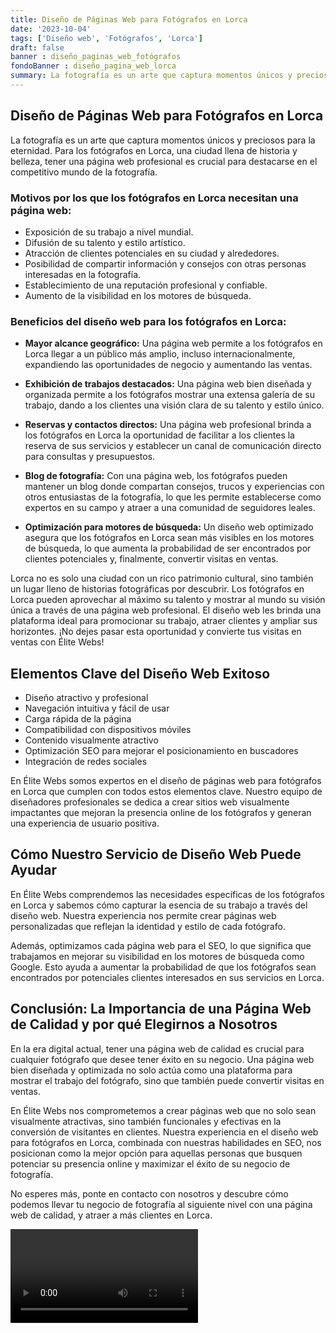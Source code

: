 ```yaml
---
title: Diseño de Páginas Web para Fotógrafos en Lorca
date: '2023-10-04'
tags: ['Diseño web', 'Fotógrafos', 'Lorca']
draft: false
banner : diseño_paginas_web_fotógrafos
fondoBanner : diseño_pagina_web_lorca
summary: La fotografía es un arte que captura momentos únicos y preciosos para la eternidad. Para los fotógrafos en Lorca, una ciudad llena de historia y belleza, tener una página web profesional es crucial para destacarse en el competitivo mundo de la fotografía.
---
```


## Diseño de Páginas Web para Fotógrafos en Lorca

La fotografía es un arte que captura momentos únicos y preciosos para la eternidad. Para los fotógrafos en Lorca, una ciudad llena de historia y belleza, tener una página web profesional es crucial para destacarse en el competitivo mundo de la fotografía.

### Motivos por los que los fotógrafos en Lorca necesitan una página web:

- Exposición de su trabajo a nivel mundial.
- Difusión de su talento y estilo artístico.
- Atracción de clientes potenciales en su ciudad y alrededores.
- Posibilidad de compartir información y consejos con otras personas interesadas en la fotografía.
- Establecimiento de una reputación profesional y confiable.
- Aumento de la visibilidad en los motores de búsqueda.

### Beneficios del diseño web para los fotógrafos en Lorca:

- **Mayor alcance geográfico:** Una página web permite a los fotógrafos en Lorca llegar a un público más amplio, incluso internacionalmente, expandiendo las oportunidades de negocio y aumentando las ventas.

- **Exhibición de trabajos destacados:** Una página web bien diseñada y organizada permite a los fotógrafos mostrar una extensa galería de su trabajo, dando a los clientes una visión clara de su talento y estilo único.

- **Reservas y contactos directos:** Una página web profesional brinda a los fotógrafos en Lorca la oportunidad de facilitar a los clientes la reserva de sus servicios y establecer un canal de comunicación directo para consultas y presupuestos.

- **Blog de fotografía:** Con una página web, los fotógrafos pueden mantener un blog donde compartan consejos, trucos y experiencias con otros entusiastas de la fotografía, lo que les permite establecerse como expertos en su campo y atraer a una comunidad de seguidores leales.

- **Optimización para motores de búsqueda:** Un diseño web optimizado asegura que los fotógrafos en Lorca sean más visibles en los motores de búsqueda, lo que aumenta la probabilidad de ser encontrados por clientes potenciales y, finalmente, convertir visitas en ventas.

Lorca no es solo una ciudad con un rico patrimonio cultural, sino también un lugar lleno de historias fotográficas por descubrir. Los fotógrafos en Lorca pueden aprovechar al máximo su talento y mostrar al mundo su visión única a través de una página web profesional. El diseño web les brinda una plataforma ideal para promocionar su trabajo, atraer clientes y ampliar sus horizontes. ¡No dejes pasar esta oportunidad y convierte tus visitas en ventas con Élite Webs!

<GifSeo />

<Cta />

## Elementos Clave del Diseño Web Exitoso

- Diseño atractivo y profesional
- Navegación intuitiva y fácil de usar
- Carga rápida de la página
- Compatibilidad con dispositivos móviles
- Contenido visualmente atractivo
- Optimización SEO para mejorar el posicionamiento en buscadores
- Integración de redes sociales

En Élite Webs somos expertos en el diseño de páginas web para fotógrafos en Lorca que cumplen con todos estos elementos clave. Nuestro equipo de diseñadores profesionales se dedica a crear sitios web visualmente impactantes que mejoran la presencia online de los fotógrafos y generan una experiencia de usuario positiva.

## Cómo Nuestro Servicio de Diseño Web Puede Ayudar

En Élite Webs comprendemos las necesidades específicas de los fotógrafos en Lorca y sabemos cómo capturar la esencia de su trabajo a través del diseño web. Nuestra experiencia nos permite crear páginas web personalizadas que reflejan la identidad y estilo de cada fotógrafo.

Además, optimizamos cada página web para el SEO, lo que significa que trabajamos en mejorar su visibilidad en los motores de búsqueda como Google. Esto ayuda a aumentar la probabilidad de que los fotógrafos sean encontrados por potenciales clientes interesados en sus servicios en Lorca.

## Conclusión: La Importancia de una Página Web de Calidad y por qué Elegirnos a Nosotros

En la era digital actual, tener una página web de calidad es crucial para cualquier fotógrafo que desee tener éxito en su negocio. Una página web bien diseñada y optimizada no solo actúa como una plataforma para mostrar el trabajo del fotógrafo, sino que también puede convertir visitas en ventas.

En Élite Webs nos comprometemos a crear páginas web que no solo sean visualmente atractivas, sino también funcionales y efectivas en la conversión de visitantes en clientes. Nuestra experiencia en el diseño web para fotógrafos en Lorca, combinada con nuestras habilidades en SEO, nos posicionan como la mejor opción para aquellas personas que busquen potenciar su presencia online y maximizar el éxito de su negocio de fotografía.

No esperes más, ponte en contacto con nosotros y descubre cómo podemos llevar tu negocio de fotografía al siguiente nivel con una página web de calidad, y atraer a más clientes en Lorca.

<Video />

<CtaBot job='Fotógrafos' city='Lorca'/>

<Gmaps query='Lorca+españa+maps' />